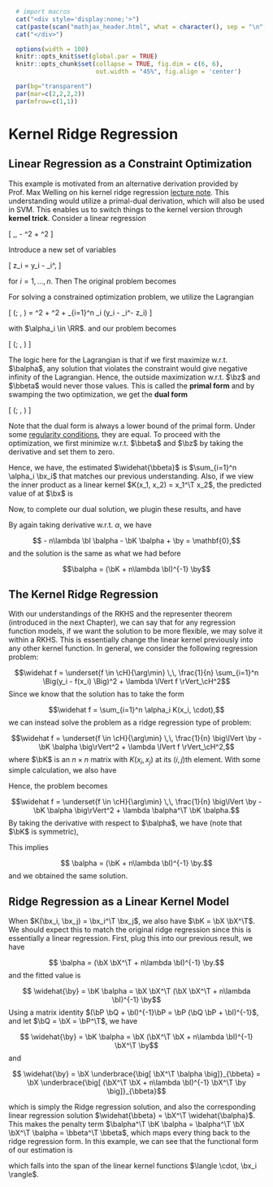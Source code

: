 ```r
  # import macros
  cat("<div style='display:none;'>")
  cat(paste(scan("mathjax_header.html", what = character(), sep = "\n", quiet = TRUE), collapse = "\n"))
  cat("</div>")
```

```r
  options(width = 100)
  knitr::opts_knit$set(global.par = TRUE)
  knitr::opts_chunk$set(collapse = TRUE, fig.dim = c(6, 6),
                        out.width = "45%", fig.align = 'center')
```
```r
  par(bg="transparent")
  par(mar=c(2,2,2,2))
  par(mfrow=c(1,1))
```

# Kernel Ridge Regression

## Linear Regression as a Constraint Optimization

This example is motivated from an alternative derivation provided by Prof. Max Welling on his kernel ridge regression [lecture note](https://web2.qatar.cmu.edu/~gdicaro/10315-Fall19/additional/welling-notes-on-kernel-ridge.pdf). This understanding would utilize a primal-dual derivation, which will also be used in SVM. This enables us to switch things to the kernel version through __kernel trick__. Consider a linear regression

\[
\underset{\bbeta}{\text{minimize}} \,\, \frac{1}{n} \lVert \by - \bX \bbeta \rVert^2 + \lambda \lVert \bbeta \rVert^2
\]

Introduce a new set of variables 

\[
z_i = y_i - \bx_i^\T \bbeta,
\]

for $i = 1, \ldots, n$. Then The original problem becomes 

\begin{align}
\underset{\bbeta, \bz}{\text{minimize}} \quad & \frac{1}{2n\lambda} \lVert \bz \rVert^2 + \frac{1}{2} \lVert \bbeta \rVert^2 \nonumber \\
\text{subj. to} \quad & z_i = y_i - \bx_i^\T \bbeta, \,\, i = 1, \ldots, n.
\end{align}

For solving a constrained optimization problem, we utilize the Lagrangian

\[
\cL(\balpha; \bz, \bbeta) = \frac{1}{2n\lambda} \lVert \bz \rVert^2 + \frac{1}{2} \lVert \bbeta \rVert^2 + \sum_{i=1}^n \alpha_i (y_i - \bx_i^\T \bbeta - z_i)
\]

with $\alpha_i \in \RR$. and our problem becomes 

\[
\underset{\bz, \bbeta}{\min} \underset{\balpha}{\max} \cL(\balpha; \bz, \bbeta)
\]

The logic here for the Lagrangian is that if we first maximize w.r.t. $\balpha$, any solution that violates the constraint would give negative infinity of the Lagrangian. Hence, the outside maximization w.r.t. $\bz$ and $\bbeta$ would never those values. This is called the __primal form__ and by swamping the two optimization, we get the __dual form__

\[
\underset{\balpha}{\max} \underset{\bz, \bbeta}{\min} \cL(\balpha; \bz, \bbeta)
\]

Note that the dual form is always a lower bound of the primal form. Under some [regularity conditions](https://en.wikipedia.org/wiki/Duality_(optimization)), they are equal. To proceed with the optimization, we first minimize w.r.t. $\bbeta$ and $\bz$ by taking the derivative and set them to zero.

\begin{align}
\frac{\partial \cal L}{\partial z_i} =&\, \frac{1}{n\lambda}z_i - \alpha_i = 0, \quad \text{for} \,\, i = 1, \ldots, n, \nonumber \\
\text{and}\,\, \frac{\partial \cL}{\partial \bbeta} =&\, \bbeta - \sum_{i=1}^n \alpha_i \bx_i = \mathbf{0}
\end{align}

Hence, we have, the estimated $\widehat{\bbeta}$ is $\sum_{i=1}^n \alpha_i \bx_i$ that matches our previous understanding. Also, if we view the inner product as a linear kernel $K(x_1, x_2) = x_1^\T x_2$, the predicted value of at $\bx$ is 

\begin{align}
f(\bx) =& \,\, \bx^\T \bbeta \nonumber \\
=& \sum_{i=1}^n \alpha_i \bx^\T \bx_i \nonumber \\
=& \sum_{i=1}^n \alpha_i \langle\bx, \bx_i \rangle \nonumber \\
=& \sum_{i=1}^n \alpha_i K(\bx, \bx_i).
\end{align}

Now, to complete our dual solution, we plugin these results, and have 

\begin{align}
\underset{\balpha}{\max} \underset{\bz, \bbeta}{\min} {\cal L} =& \frac{n\lambda}{2} \balpha^\T \balpha + \frac{1}{2} \sum_{i, j} \alpha_i \alpha_j x_i^\T x_j + \sum_{j} \alpha_j \big(y_j - x_j^\T \sum_i \alpha_i \bx_i - n\lambda \alpha_i \big) \nonumber \\
 =& - \frac{n\lambda}{2} \balpha^\T \balpha - \frac{1}{2} \sum_{i, j} \alpha_i \alpha_j K(x_i, x_j) + \sum_{i} \alpha_i y_i \nonumber \\
=& - \frac{n\lambda}{2} \balpha^\T \balpha - \frac{1}{2} \balpha^\T \bK \balpha + \balpha^\T \by
\end{align}

By again taking derivative w.r.t. $\alpha$, we have

$$ - n\lambda \bI \balpha - \bK \balpha + \by = \mathbf{0},$$
and the solution is the same as what we had before 

$$\balpha = (\bK + n\lambda \bI)^{-1} \by$$

## The Kernel Ridge Regression

With our understandings of the RKHS and the representer theorem (introduced in the next Chapter), we can say that for any regression function models, if we want the solution to be more flexible, we may solve it within a RKHS. This is essentially change the linear kernel previously into any other kernel function. In general, we consider the following regression problem:

$$\widehat f = \underset{f \in \cH}{\arg\min} \,\, \frac{1}{n} \sum_{i=1}^n \Big(y_i - f(x_i) \Big)^2 + \lambda \lVert f \rVert_\cH^2$$
Since we know that the solution has to take the form 

$$\widehat f = \sum_{i=1}^n \alpha_i K(x_i, \cdot),$$
we can instead solve the problem as a ridge regression type of problem:

$$\widehat f = \underset{f \in \cH}{\arg\min} \,\, \frac{1}{n} \big\lVert \by - \bK \balpha \big\rVert^2 + \lambda \lVert f \rVert_\cH^2,$$
where $\bK$ is an $n \times n$ matrix with $K(x_i, x_j)$ at its $(i,j)$th element. With some simple calculation, we also have 

\begin{align}
\lVert f \rVert_\cH^2 =& \langle f, f \rangle \nonumber \\
=& \langle \sum_{i=1}^n \alpha_i K(x_i, \cdot), \sum_{j=1}^n \alpha_j K(x_j, \cdot) \rangle \nonumber \\
=& \sum_{i, j} \alpha_i \alpha_j \big\langle K(x_i, \cdot), K(x_j, \cdot) \big\rangle \nonumber \\
=& \sum_{i, j} \alpha_i \alpha_j K(x_i, x_j) \nonumber \\
=& \balpha^\T \bK \balpha
\end{align}

Hence, the problem becomes 

$$\widehat f = \underset{f \in \cH}{\arg\min} \,\, \frac{1}{n} \big\lVert \by - \bK \balpha \big\rVert^2 + \lambda \balpha^\T \bK \balpha.$$
By taking the derivative with respect to $\balpha$, we have (note that $\bK$ is symmetric),

\begin{align}
-\frac{1}{n} \bK^\T (\by - \bK \balpha) + \lambda \bK \balpha \overset{\text{set}}{=} \mathbf{0} \nonumber \\
\bK (- \by + \bK \balpha + n\lambda \balpha) = \mathbf{0}.
\end{align}
This implies 

$$ \balpha = (\bK + n\lambda \bI)^{-1} \by.$$
and we obtained the same solution. 

## Ridge Regression as a Linear Kernel Model

When $K(\bx_i, \bx_j) = \bx_i^\T \bx_j$, we also have $\bK = \bX \bX^\T$. We should expect this to match the original ridge regression since this is essentially a linear regression. First, plug this into our previous result, we have 

$$ \balpha = (\bX \bX^\T + n\lambda \bI)^{-1} \by.$$
and the fitted value is 

$$ \widehat{\by} = \bK \balpha = \bX \bX^\T (\bX \bX^\T + n\lambda \bI)^{-1} \by$$
Using a matrix identity $(\bP \bQ + \bI)^{-1}\bP = \bP (\bQ \bP + \bI)^{-1}$, and let $\bQ = \bX = \bP^\T$, we have 

$$ \widehat{\by} = \bK \balpha = \bX (\bX^\T \bX + n\lambda \bI)^{-1} \bX^\T \by$$
and 

$$ \widehat{\by} = \bX \underbrace{\big[ \bX^\T \balpha \big]}_{\bbeta} = \bX \underbrace{\big[ (\bX^\T \bX + n\lambda \bI)^{-1} \bX^\T \by \big]}_{\bbeta}$$


which is simply the Ridge regression solution, and also the corresponding linear regression solution $\widehat{\bbeta} = \bX^\T \widehat{\balpha}$. This makes the penalty term $\balpha^\T \bK \balpha = \balpha^\T \bX \bX^\T \balpha = \bbeta^\T \bbeta$, which maps every thing back to the ridge regression form. In this example, we can see that the functional form of our estimation is 

\begin{align}
\widehat f(\cdot) &= \cdot^\T \widehat{\bbeta} \\
&= \cdot^\T \bX^\T \widehat{\balpha} \\
&= \sum_{i=1}^n \widehat{\alpha}_i \langle \cdot, \bx_i \rangle \\
\end{align}

which falls into the span of the linear kernel functions $\langle \cdot, \bx_i \rangle$.


